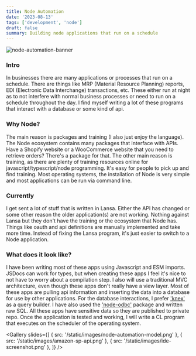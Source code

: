 ```yaml
---
title: Node Automation
date: '2023-08-13'
tags: ['development', 'node']
draft: false
summary: Building node applications that run on a schedule
---
```


![node-automation-banner](/static/images/ide-screenshot.png)

### Intro

In businesses there are many applications or processes that run on a schedule. There are things like MRP (Material
Resource Planning) reports, EDI (Electronic Data Interchange) transactions, etc. These either run at night as to not
interfere with normal business processes or need to run on a schedule throughout the day. I find myself writing a
lot of these programs that interact with a database or some kind of api.

### Why Node?

The main reason is packages and training (I also just enjoy the language). The Node ecosystem contains many packages
that interface with APIs. Have a Shopify website or a WooCommerce website that you need to retrieve orders? There's
a package for that. The other main reason is training, as there are plenty of training resources online for
javascript/typescript/node
programming. It's easy for people to pick up and find training. Most operating systems, the installation of Node is
very simple and most applications can be run via command line.

### Currently

I get sent a lot of stuff that is written in Lansa. Either the API has changed or some other reason the older
application(s) are not working. Nothing against Lansa but they don't have the training or the ecosystem that Node has.
Things like oauth and api definitions are manually implemented and take more time. Instead of fixing the Lansa
program, it's just easier to switch to a Node application.

### What does it look like?

I have been writing most of these apps using Javascript and ESM imports. JSDocs can work for types, but when
creating these apps I feel it's nice to not have to worry about a compilation step. I also will use a traditional
MVC architecture, even though these apps don't really have a view layer. Most of these apps are pulling api
information and inserting the data into a database for use by other applications. For the database interactions, I
prefer ['knex']('https://knexjs.org/') as a query builder. I have also used the ['node-odbc']('https://github.com/markdirish/node-odbc/') package and written
raw SQL. All these apps have sensitive data so they are published to private repo. Once the application is tested
and working, I will write a CL program that executes on the scheduler of the operating system.

<Gallery
  slides={[
    { src: '/static/images/node-automation-model.png' },
    { src: '/static/images/amazon-sp-api.png' },
    { src: '/static/images/ide-screenshot.png' },
  ]}
/>
